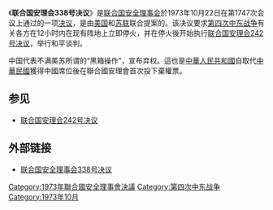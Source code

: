 {{Infobox UN resolution
|number = 338
|organ = SC
|date = 10月22日
|year = 1973年
|meeting = 1747
|code = S/RES/338
|document = http://daccess-dds-ny.un.org/doc/RESOLUTION/GEN/NR0/288/65/IMG/NR028865.pdf?OpenElement
|for = 14
|abstention = 1
|against = 0
|subject = 中东停火
|result = 通過
|image = Yom Kippur War map.svg
|caption = 赎罪日战争期间的领土变更
}}

《'''联合国安理会338号决议'''》是[[联合国安全理事会|联合国安全理事会]]於1973年10月22日在第1747次会议上通过的一项[[联合国安全理事会决议|决议]]，是由[[美国|美国]]和[[苏联|苏联]]联合提案的。该决议要求[[第四次中东战争|第四次中东战争]]有关各方在12小时内在现有阵地上立即停火，并在停火後开始执行[[联合国安理会242号决议|联合国安理会242号决议]]，举行和平谈判。

中国代表不满美苏所谓的“黑箱操作”，宣布弃权。這也是[[中華人民共和國|中華人民共和國]]自取代[[中華民國|中華民國]]獲得中國席位後在聯合國安理會首次投下棄權票。

==参见==
*[[联合国安理会242号决议|联合国安理会242号决议]]

==外部链接==
*[http://www.un.org/chinese/documents/view_doc.asp?symbol=S/RES/338(1973)&Lang=C 联合国安全理事会338号决议]

{{UN-stub}}

{{UNSCR 1973}}
[[Category:1973年聯合國安全理事會決議|Category:1973年聯合國安全理事會決議]]
[[Category:第四次中东战争|Category:第四次中东战争]]
[[Category:1973年10月|Category:1973年10月]]